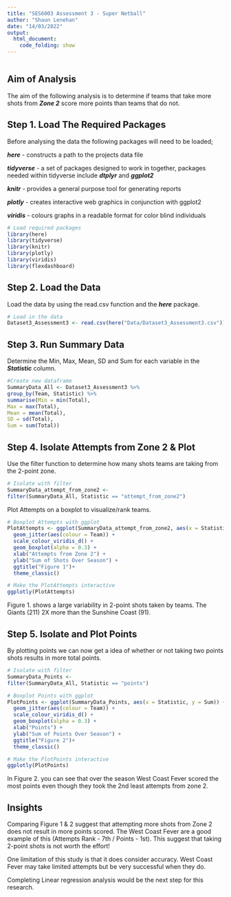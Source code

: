 ```yaml
---
title: "SES6003 Assessment 3 - Super Netball"
author: "Shaun Lenehan"
date: "14/03/2022"
output: 
  html_document:
    code_folding: show
---
```


```r
```

## Aim of Analysis
The aim of the following analysis is to determine if teams that take more shots from ***Zone 2*** score more points than teams that do not.

## Step 1. Load The Required Packages

Before analysing the data the following packages will need to be loaded;

***here*** - constructs a path to the projects data file
 
***tidyverse*** - a set of packages designed to work in together, packages needed within tidyverse include ***dtplyr*** and ***ggplot2***
 
***knitr*** - provides a general purpose tool for generating reports

***plotly*** - creates interactive web graphics in conjunction with ggplot2
 
***viridis*** - colours graphs in a readable format for color blind individuals

```r
# Load required packages
library(here)
library(tidyverse)
library(knitr)
library(plotly)
library(viridis)
library(flexdashboard)
```

## Step 2. Load the Data
Load the data by using the read.csv function and the ***here*** package.

```r
# Load in the data
Dataset3_Assessment3 <- read.csv(here("Data/Dataset3_Assessment3.csv"))
```

## Step 3. Run Summary Data
Determine the Min, Max, Mean, SD and Sum for each variable in the ***Statistic*** column.
```r
#Create new dataframe
SummaryData_All <- Dataset3_Assessment3 %>%
group_by(Team, Statistic) %>%
summarise(Min = min(Total),
Max = max(Total),
Mean = mean(Total),
SD = sd(Total),
Sum = sum(Total))
```

## Step 4. Isolate Attempts from Zone 2 & Plot
Use the filter function to determine how many shots teams are taking from the 2-point zone.
```r
# Isolate with filter
SummaryData_attempt_from_zone2 <-
filter(SummaryData_All, Statistic == "attempt_from_zone2")
```

Plot Attempts on a boxplot to visualize/rank teams. 
```r
# Boxplot Attempts with ggplot
PlotAttempts <- ggplot(SummaryData_attempt_from_zone2, aes(x = Statistic, y = Sum)) +
  geom_jitter(aes(colour = Team)) +
  scale_colour_viridis_d() +
  geom_boxplot(alpha = 0.3) +
  xlab("Attempts from Zone 2") +
  ylab("Sum of Shots Over Season") +
  ggtitle("Figure 1")+
  theme_classic()

# Make the PlotAttempts interactive
ggplotly(PlotAttempts)
```

Figure 1. shows a large variability in 2-point shots taken by teams. The Giants (211) 2X more than the Sunshine Coast (91). 

## Step 5. Isolate and Plot Points
By plotting points we can now get a idea of whether or not taking two points shots results in more total points. 
```r
# Isolate with filter
SummaryData_Points <-
filter(SummaryData_All, Statistic == "points")
```

```r
# Boxplot Points with ggplot
PlotPoints <- ggplot(SummaryData_Points, aes(x = Statistic, y = Sum)) +
  geom_jitter(aes(colour = Team)) +
  scale_colour_viridis_d() +
  geom_boxplot(alpha = 0.3) +
  xlab("Points") +
  ylab("Sum of Points Over Season") +
  ggtitle("Figure 2")+
  theme_classic()

# Make the PlotPoints interactive
ggplotly(PlotPoints)
```

In Figure 2. you can see that over the season West Coast Fever scored the most points even though they took the 2nd least attempts from zone 2.

## Insights
Comparing Figure 1 & 2 suggest that attempting more shots from Zone 2 does not result in more points scored. The West Coast Fever are a good example of this (Attempts Rank - 7th / Points - 1st). This suggest that taking 2-point shots is not worth the effort!

One limitation of this study is that it does consider accuracy. West Coast Fever may take limited attempts but be very successful when they do. 

Completing Linear regression analysis would be the next step for this research. 